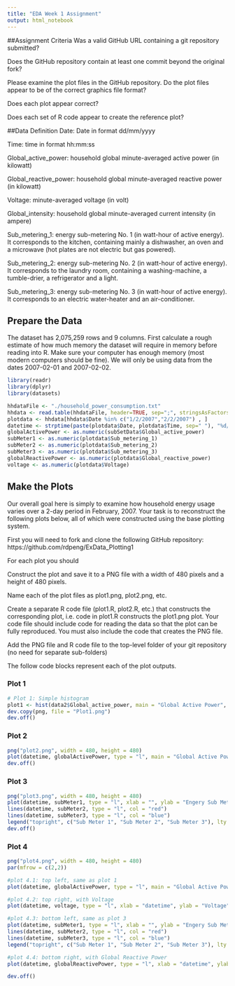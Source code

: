 ```yaml
---
title: "EDA Week 1 Assignment"
output: html_notebook
---
```


##Assignment Criteria
Was a valid GitHub URL containing a git repository submitted?

Does the GitHub repository contain at least one commit beyond the original fork?

Please examine the plot files in the GitHub repository. Do the plot files appear to be of the correct graphics file format?

Does each plot appear correct?

Does each set of R code appear to create the reference plot?

##Data Definition
Date: Date in format dd/mm/yyyy

Time: time in format hh:mm:ss

Global_active_power: household global minute-averaged active power (in kilowatt)

Global_reactive_power: household global minute-averaged reactive power (in kilowatt)

Voltage: minute-averaged voltage (in volt)

Global_intensity: household global minute-averaged current intensity (in ampere)

Sub_metering_1: energy sub-metering No. 1 (in watt-hour of active energy). It corresponds to the kitchen, containing mainly a dishwasher, an oven and a microwave (hot plates are not electric but gas powered).

Sub_metering_2: energy sub-metering No. 2 (in watt-hour of active energy). It corresponds to the laundry room, containing a washing-machine, a tumble-drier, a refrigerator and a light.

Sub_metering_3: energy sub-metering No. 3 (in watt-hour of active energy). It corresponds to an electric water-heater and an air-conditioner.
    
## Prepare the Data
The dataset has 2,075,259 rows and 9 columns. First calculate a rough estimate of how much memory the dataset will require in memory before reading into R. Make sure your computer has enough memory (most modern computers should be fine).  We will only be using data from the dates 2007-02-01 and 2007-02-02. 
    
````r
library(readr)
library(dplyr)
library(datasets)

hhdataFile <- "./household_power_consumption.txt"
hhdata <- read.table(hhdataFile, header=TRUE, sep=";", stringsAsFactors=FALSE, dec=".")
plotdata <- hhdata[hhdata$Date %in% c("1/2/2007","2/2/2007") , ]
datetime <- strptime(paste(plotdata$Date, plotdata$Time, sep=" "), "%d/%m/%Y %H:%M:%S")
globalActivePower <- as.numeric(subSetData$Global_active_power)
subMeter1 <- as.numeric(plotdata$Sub_metering_1)
subMeter2 <- as.numeric(plotdata$Sub_metering_2)
subMeter3 <- as.numeric(plotdata$Sub_metering_3)
globalReactivePower <- as.numeric(plotdata$Global_reactive_power)
voltage <- as.numeric(plotdata$Voltage)

````
## Make the Plots
Our overall goal here is simply to examine how household energy usage varies over a 2-day period in February, 2007. Your task is to reconstruct the following plots below, all of which were constructed using the base plotting system.

First you will need to fork and clone the following GitHub repository: https://github.com/rdpeng/ExData_Plotting1

For each plot you should

Construct the plot and save it to a PNG file with a width of 480 pixels and a height of 480 pixels.

Name each of the plot files as plot1.png, plot2.png, etc.

Create a separate R code file (plot1.R, plot2.R, etc.) that constructs the corresponding plot, i.e. code in plot1.R constructs the plot1.png plot. Your code file should include code for reading the data so that the plot can be fully reproduced. You must also include the code that creates the PNG file.

Add the PNG file and R code file to the top-level folder of your git repository (no need for separate sub-folders)

The follow code blocks represent each of the plot outputs.  

### Plot 1
````r
# Plot 1: Simple histogram 
plot1 <- hist(data2$Global_active_power, main = "Global Active Power", xlab = "Global Active Power (kilowatts)", col = "red")
dev.copy(png, file = "Plot1.png")
dev.off()

````

### Plot 2
````r
png("plot2.png", width = 480, height = 480)
plot(datetime, globalActivePower, type = "l", main = "Global Active Power: 1-2 Feb 2007", xlab = "", ylab = "Global Active Power")
dev.off()

````

### Plot 3
````r
png("plot3.png", width = 480, height = 480)
plot(datetime, subMeter1, type = "l", xlab = "", ylab = "Engery Sub Meter Reading")
lines(datetime, subMeter2, type = "l", col = "red")
lines(datetime, subMeter3, type = "l", col = "blue")
legend("topright", c("Sub Meter 1", "Sub Meter 2", "Sub Meter 3"), lty = 1,   col = c("black", "red", "blue"))
dev.off()

````

### Plot 4
````r
png("plot4.png", width = 480, height = 480)
par(mfrow = c(2,2))

#plot 4.1: top left, same as plot 1
plot(datetime, globalActivePower, type = "l", main = "Global Active Power: 1-2 Feb 2007", xlab = "", ylab = "Global Active Power")

#plot 4.2: top right, with Voltage
plot(datetime, voltage, type = "l", xlab = "datetime", ylab = "Voltage")

#plot 4.3: bottom left, same as plot 3
plot(datetime, subMeter1, type = "l", xlab = "", ylab = "Engery Sub Meter Reading")
lines(datetime, subMeter2, type = "l", col = "red")
lines(datetime, subMeter3, type = "l", col = "blue")
legend("topright", c("Sub Meter 1", "Sub Meter 2", "Sub Meter 3"), lty = 1,   col = c("black", "red", "blue"))

#plot 4.4: bottom right, with Global Reactive Power
plot(datetime, globalReactivePower, type = "l", xlab = "datetime", ylab = "Global Reactive Power")

dev.off()

````